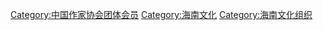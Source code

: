 [[Category:中国作家协会团体会员|Category:中国作家协会团体会员]]
[[Category:海南文化|Category:海南文化]]
[[Category:海南文化组织|Category:海南文化组织]]